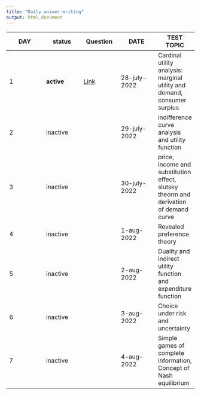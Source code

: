 ```yaml
---
title: "Daily answer writing"
output: html_document
---
```


|DAY|status|Question|DATE|TEST TOPIC|
|---|---|---|---|---|
|1|**active**|[Link](DT1.html)|28-july-2022|Cardinal utility analysis: marginal utility and demand, consumer surplus|
|2|inactive||29-july-2022|indifference curve analysis and utility function|
|3|inactive||30-july-2022|price, income and substitution effect, slutsky theorm and derivation of demand curve|
|4|inactive||1-aug-2022|Revealed preference theory|
|5|inactive||2-aug-2022|Duality and indirect utility function and expenditure function|
|6|inactive||3-aug-2022|Choice under risk and uncertainty|
|7|inactive||4-aug-2022|Simple games of complete information, Concept of Nash equilibrium|